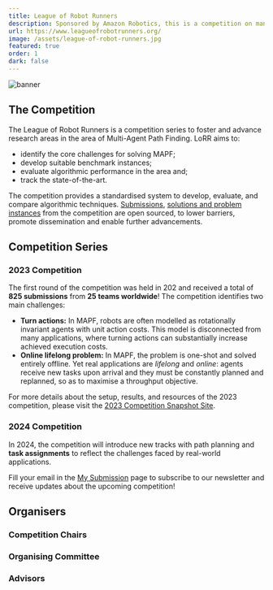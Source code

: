 ```yaml
---
title: League of Robot Runners
description: Sponsored by Amazon Robotics, this is a competition on managing a fleet of robots in motion
url: https://www.leagueofrobotrunners.org/
image: /assets/league-of-robot-runners.jpg
featured: true
order: 1
dark: false
---
```



![banner](./image/league-of-robot-runners/banner.png)

## The Competition

The League of Robot Runners is a competition series to foster and advance research areas in the area of Multi-Agent Path Finding.
LoRR aims to:

- identify the core challenges for solving MAPF;
- develop suitable benchmark instances;
- evaluate algorithmic performance in the area and;
- track the state-of-the-art.

The competition provides a standardised system to develop, evaluate, and compare algorithmic techniques.
[Submissions](https://github.com/MAPF-Competition/Code-Archive), [solutions and problem instances](https://github.com/MAPF-Competition/Benchmark-Archive) from the competition are open sourced, to lower barriers, promote dissemination and enable further advancements.

## Competition Series

### 2023 Competition

The first round of the competition was held in 202 and received a total of **825 submissions** from **25 teams worldwide**! The competition identifies two main challenges:

- **Turn actions:**
  In MAPF, robots are often modelled as rotationally invariant agents with unit action costs. This model is disconnected from many applications, where turning
  actions can substantially increase achieved execution costs.
- **Online lifelong problem:**
  In MAPF, the problem is one-shot and
  solved entirely offline.
  Yet real applications are _lifelong_ and _online_: agents receive new tasks upon arrival and they must
  be constantly planned and replanned,
  so as to maximise a throughput objective.

For more details about the setup, results, and resources of the 2023 competition, please visit the [2023 Competition Snapshot Site](https://2023.leagueofrobotrunners.org/).

### 2024 Competition

In 2024, the competition will introduce new tracks with path planning and **task assignments** to reflect the challenges faced by real-world applications.

Fill your email in the [My Submission](https://www.leagueofrobotrunners.org/submission) page to subscribe to our newsletter and receive updates about the upcoming competition!

## Organisers

### Competition Chairs

<Grid class="not-prose my-4 gap-8" width={200}>
  <MemberCard
    member={{
      title: "Daniel Harabor",
      description: "Monash University",
      image:
        "https://github.com/MAPF-Competition/web_resource/blob/develop/external_page_resource/organisers/dharabor_small.png?raw=true",
    }}
  />
  <MemberCard
    member={{
      title: "Sven Koenig",
      description: "University of Southern California",
      image:
        "https://github.com/MAPF-Competition/web_resource/blob/develop/external_page_resource/organisers/sven-old.jpg?raw=true",
    }}
  />
  <MemberCard
    member={{
      title: "Cathy Wu",
      description: "Massachusetts Institute of Technology",
      image:
        "https://github.com/MAPF-Competition/web_resource/blob/develop/external_page_resource/organisers/Cathy_Wu.jpeg?raw=true",
    }}
  />
  <MemberCard
    member={{
      title: "Jingjin Yu",
      description: "Rutgers University",
      image:
        "https://github.com/MAPF-Competition/web_resource/blob/develop/external_page_resource/organisers/JJ-head-500.jpg?raw=true",
    }}
  />
</Grid>

### Organising Committee

<Grid class="not-prose my-4 gap-8" width={200}>
  <MemberCard
    member={{
      title: "Shao-hung Chan",
      description: "University of Southern California",
      image:
        "https://github.com/MAPF-Competition/web_resource/blob/develop/external_page_resource/organisers/shao_hung_head.png?raw=true",
    }}
  />
  <MemberCard
    member={{
      title: "Zhe Chen",
      description: "Monash University",
      image:
        "https://github.com/MAPF-Competition/web_resource/blob/develop/external_page_resource/organisers/zhe_chen.jpg?raw=true",
    }}
  />
  <MemberCard
    member={{
      title: "Teng Guo",
      description: "Rutgers University",
      image:
        "https://github.com/MAPF-Competition/web_resource/blob/develop/external_page_resource/organisers/teng.jpg?raw=true",
    }}
  />
  <MemberCard
    member={{
      title: "Han Zhang",
      description: "University of Southern California",
      image:
        "https://github.com/MAPF-Competition/web_resource/blob/develop/external_page_resource/organisers/han.jpg?raw=true",
    }}
  />
  <MemberCard
    member={{
      title: "Yue Zhang",
      description: "Monash University",
      image:
        "https://github.com/MAPF-Competition/web_resource/blob/develop/external_page_resource/organisers/yue_zhang.png?raw=true",
    }}
  />
</Grid>

### Advisors

<Grid class="not-prose my-4 gap-8" width={200}>
  <MemberCard
    member={{
      title: "Kostas Bekris",
      description: "Rutgers University",
      image:
        "https://github.com/MAPF-Competition/web_resource/blob/develop/external_page_resource/organisers/bekris_2018_01_small.jpg?raw=true",
    }}
  />
  <MemberCard
    member={{
      title: "Federico Pecora",
      description: "Amazon Robotics",
      image:
        "https://github.com/MAPF-Competition/web_resource/blob/develop/external_page_resource/organisers/fede-pic.jpeg?raw=true",
    }}
  />
</Grid>
